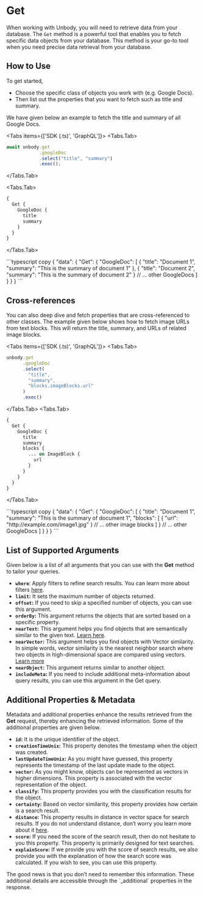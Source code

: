 
# Get

When working with Unbody, you will need to retrieve data from your database. The `Get` method is a powerful tool that enables you to fetch specific data objects from your database. This method is your go-to tool when you need precise data retrieval from your database.

## How to Use

To get started,

- Choose the specific class of objects you work with (e.g. Google Docs).
- Then list out the properties that you want to fetch such as title and summary.

We have given below an example to fetch the title and summary of all Google Docs.

<Tabs items={['SDK (.ts)', 'GraphQL']}>
 <Tabs.Tab>
```typescript copy
await unbody.get
            .googleDoc
            .select("title", "summary")
            .exec();
```
</Tabs.Tab>

  <Tabs.Tab>
```graphql copy
{
  Get {
    GoogleDoc {
      title
      summary
    }
  }
}
```
  </Tabs.Tab>
</Tabs>

<Collapse title="Expected response">
```typescript copy
{
  "data": {
    "Get": {
      "GoogleDoc": [
        {
          "title": "Document 1",
          "summary": "This is the summary of document 1"
        },
        {
          "title": "Document 2",
          "summary": "This is the summary of document 2"
        }
        // ... other GoogleDocs
      ]
    }
  }
}
```
</Collapse>

## **Cross-references**

You can also deep dive and fetch properties that are cross-referenced to other classes. The example given below shows how to fetch image URLs from text blocks. This will return the title, summary, and URLs of related image blocks.

<Tabs items={['SDK (.ts)', 'GraphQL']}>
  <Tabs.Tab>
```typescript copy
unbody.get
      .googleDoc
      .select(
        "title",
        "summary",
        "blocks.imageBlocks.url"
      )
      .exec()
```
</Tabs.Tab>
  <Tabs.Tab>
```graphql copy
{
  Get {
    GoogleDoc {
      title
      summary
      blocks {
        ... on ImageBlock {
          url
        }
      }
    }
  }
}
```
  </Tabs.Tab>

</Tabs>


<Collapse title="Expected response">
```typescript copy
{
  "data": {
    "Get": {
      "GoogleDoc": [
        {
          "title": "Document 1",
          "summary": "This is the summary of document 1",
          "blocks": [
            {
              "url": "http://example.com/image1.jpg"
            }
            // ... other image blocks
          ]
        }
        // ... other GoogleDocs
      ]
    }
  }
}
```
</Collapse>

## **List of Supported Arguments**

Given below is a list of all arguments that you can use with the **Get** method to tailor your queries.

- **`where`**: Apply filters to refine search results. You can learn more about filters [here](/content-api/filters).
- **`limit`:** It sets the maximum number of objects returned.
- **`offset`:** If you need to skip a specified number of objects, you can use this argument.
- **`orderBy`:** This argument returns the objects that are sorted based on a specific property.
- **`nearText`:** This argument helps you find objects that are semantically similar to the given text. [Learn here](/content-api/search/semantic-search).
- **`nearVector`:** This argument helps you find objects with Vector similarity. In simple words, vector similarity is the nearest neighbor search where two objects in high-dimensional space are compared using vectors. [Learn more](content-api/search/semantic-search#utilizing-custom-vectors)
- **`nearObject`:** This argument returns similar to another object.
- **`includeMeta`:** If you need to include additional meta-information about query results, you can use this argument in the Get query.

## **Additional Properties & Metadata**

Metadata and additional properties enhance the results retrieved from the **Get** request, thereby enhancing the retrieved information. Some of the additional properties are given below.

- **`id`:** It is the unique identifier of the object.
- **`creationTimeUnix`:** This property denotes the timestamp when the object was created.
- **`lastUpdateTimeUnix`:** As you might have guessed, this property represents the timestamp of the last update made to the object.
- **`vector`:** As you might know, objects can be represented as vectors in higher dimensions. This property is associated with the vector representation of the object.
- **`classify`:** This property provides you with the classification results for the object.
- **`certainty`:** Based on vector similarity, this property provides how certain is a search result.
- **`distance`:** This property results in distance in vector space for search results. If you do not understand distance, don’t worry you learn more about it [here](https://ocw.mit.edu/ans7870/18/18.013a/textbook/HTML/chapter03/section08.html#:~:text=The%20distance%20between%20two%20vectors,we%20have%20the%20Pythagorean%20theorem.).
- **`score`:** If you need the score of the search result, then do not hesitate to you this property. This property is primarily designed for text searches.
- **`explainScore`:** If we provide you with the score of search results, we also provide you with the explanation of how the search score was calculated. If you wish to see, you can use this property.

<Callout type="info" emoji="ℹ️">
  The good news is that you don’t need to remember this information. These
  additional details are accessible through the `_additional` properties in the
  response.
</Callout>
